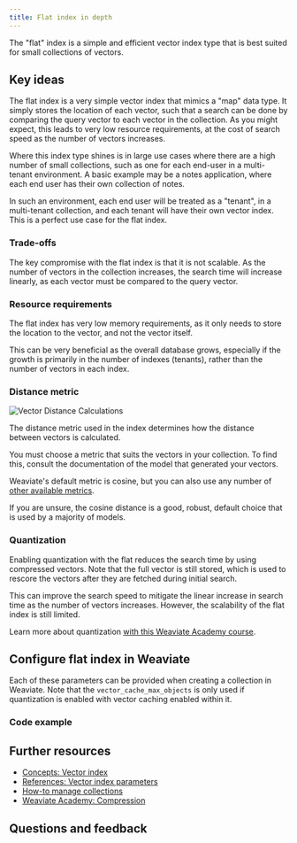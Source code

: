 ```yaml
---
title: Flat index in depth
---
```



The "flat" index is a simple and efficient vector index type that is best suited for small collections of vectors.

## <i class="fa-solid fa-square-chevron-right"></i> Key ideas

The flat index is a very simple vector index that mimics a "map" data type. It simply stores the location of each vector, such that a search can be done by comparing the query vector to each vector in the collection. As you might expect, this leads to very low resource requirements, at the cost of search speed as the number of vectors increases.

Where this index type shines is in large use cases where there are a high number of small collections, such as one for each end-user in a multi-tenant environment. A basic example may be a notes application, where each end user has their own collection of notes.

In such an environment, each end user will be treated as a "tenant", in a multi-tenant collection, and each tenant will have their own vector index. This is a perfect use case for the flat index.

### <i class="fa-solid fa-chalkboard"></i> Trade-offs

The key compromise with the flat index is that it is not scalable. As the number of vectors in the collection increases, the search time will increase linearly, as each vector must be compared to the query vector.

### <i class="fa-solid fa-chalkboard"></i> Resource requirements

The flat index has very low memory requirements, as it only needs to store the location to the vector, and not the vector itself.

This can be very beneficial as the overall database grows, especially if the growth is primarily in the number of indexes (tenants), rather than the number of vectors in each index.

### <i class="fa-solid fa-chalkboard"></i> Distance metric

![Vector Distance Calculations](./img/vector_distance.png)

The distance metric used in the index determines how the distance between vectors is calculated.

You must choose a metric that suits the vectors in your collection. To find this, consult the documentation of the model that generated your vectors.

Weaviate's default metric is cosine, but you can also use any number of [other available metrics](/weaviate/config-refs/distances.md).

If you are unsure, the cosine distance is a good, robust, default choice that is used by a majority of models.

### <i class="fa-solid fa-chalkboard"></i> Quantization

Enabling quantization with the flat reduces the search time by using compressed vectors. Note that the full vector is still stored, which is used to rescore the vectors after they are fetched during initial search.

This can improve the search speed to mitigate the linear increase in search time as the number of vectors increases. However, the scalability of the flat index is still limited.

Learn more about quantization [with this Weaviate Academy course](../compression/index.md).

## <i class="fa-solid fa-square-chevron-right"></i> Configure flat index in Weaviate

Each of these parameters can be provided when creating a collection in Weaviate. Note that the `vector_cache_max_objects` is only used if quantization is enabled with vector caching enabled within it.

### <i class="fa-solid fa-code"></i> Code example

<FilteredTextBlock
  text={PyCode}
  startMarker="# START CustomConfigFlat"
  endMarker="# END CustomConfigFlat"
  language="py"
/>

## <i class="fa-solid fa-square-chevron-right"></i> Further resources

- [Concepts: Vector index](/weaviate/concepts/indexing/vector-index.md)
- [References: Vector index parameters](/weaviate/config-refs/vectorization.mdx)
- [How-to manage collections](../../../weaviate/manage-collections/index.mdx)
- [Weaviate Academy: Compression](../compression/index.md)

## Questions and feedback


<DocsFeedback/>

